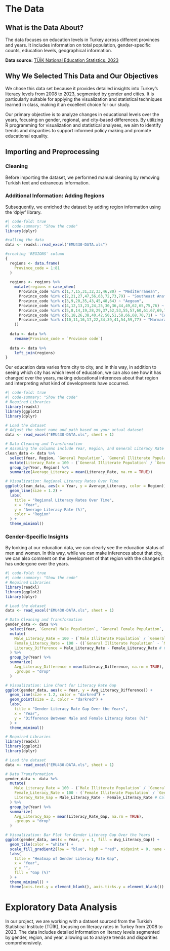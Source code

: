 # The Data

## What is the Data About?

The data focuses on education levels in Turkey across different provinces and years. It includes information on total population, gender-specific counts, education levels, geographical information.

**Data source:** [TÜİK National Education Statistics, 2023](https://data.tuik.gov.tr/Bulten/Index?p=Ulusal-Egitim-Istatistikleri-2023-53444){.download-button}

## Why We Selected This Data and Our Objectives

We chose this data set because it provides detailed insights into Turkey's literacy levels from 2008 to 2023, segmented by gender and cities. It is particularly suitable for applying the visualization and statistical techniques learned in class, making it an excellent choice for our study.

Our primary objective is to analyze changes in educational levels over the years, focusing on gender, regional, and city-based differences. By utilizing R programming for visualization and statistical analyses, we aim to identify trends and disparities to support informed policy making and promote educational equality.

## Importing and Preprocessing

### Cleaning

Before importing the dataset, we performed manual cleaning by removing Turkish text and extraneous information.

### Additional Information: Adding Regions

Subsequently, we enriched the dataset by adding region information using the 'dplyr' library.

```r
#| code-fold: true
#| code-summary: "Show the code"
library(dplyr)

#calling the data
data <- readxl::read_excel("EMU430-DATA.xls")

#creating 'REGIONS' column
{
  regions <- data.frame(
    Province_code = 1:81
  )
  
  regions <- regions %>% 
    mutate(regions = case_when(
      Province_code %in% c(1,7,15,31,32,33,46,80) ~ "Mediterranean",
      Province_code %in% c(2,21,27,47,56,63,72,73,79) ~ "Southeast Anatolia",
      Province_code %in% c(3,9,20,35,43,45,48,64) ~ "Aegean",
      Province_code %in% c(4,12,13,23,24,25,30,36,44,49,62,65,75,76) ~ "Eastern Anatolia",
      Province_code %in% c(5,8,14,19,28,29,37,52,53,55,57,60,61,67,69,74,78,81) ~ "Black Sea",
      Province_code %in% c(6,18,26,38,40,42,50,51,58,66,68,70,71) ~ "Central Anatolia",
      Province_code %in% c(10,11,16,17,22,34,39,41,54,59,77) ~ "Marmara",
    ))
  
  data <- data %>%
    rename(Province_code = `Province code`)
  
  data <- data %>%
    left_join(regions)
}
```

Our education data varies from city to city, and in this way, in addition to seeing which city has which level of education, we can also see how it has changed over the years, making educational inferences about that region and interpreting what kind of developments have occurred.

```r
#| code-fold: true
#| code-summary: "Show the code"
# Required Libraries
library(readxl)
library(ggplot2)
library(dplyr)

# Load the dataset
# Adjust the sheet name and path based on your actual dataset
data <- read_excel("EMU430-DATA.xls", sheet = 1)

# Data Cleaning and Transformation
# Assuming the columns include Year, Region, and General Literacy Rate
clean_data <- data %>%
  select(Year, Region, `General Population`, `General Illiterate Population`) %>%
  mutate(Literacy_Rate = 100 - (`General Illiterate Population` / `General Population`) * 100) %>%
  group_by(Year, Region) %>%
  summarize(Average_Literacy = mean(Literacy_Rate, na.rm = TRUE))

# Visualization: Regional Literacy Rates Over Time
ggplot(clean_data, aes(x = Year, y = Average_Literacy, color = Region)) +
  geom_line(size = 1.2) +
  labs(
    title = "Regional Literacy Rates Over Time",
    x = "Year",
    y = "Average Literacy Rate (%)",
    color = "Region"
  ) +
  theme_minimal()
```

### **Gender-Specific Insights**

By looking at our education data, we can clearly see the education status of men and women. In this way, while we can make inferences about that city, we can also comment on the development of that region with the changes it has undergone over the years.

```r
#| code-fold: true
#| code-summary: "Show the code"
# Required Libraries
library(readxl)
library(ggplot2)
library(dplyr)

# Load the dataset
data <- read_excel("EMU430-DATA.xls", sheet = 1)

# Data Cleaning and Transformation
gender_data <- data %>%
  select(Year, `General Male Population`, `General Female Population`, `Male Illiterate Population`, `General Illiterate Population`) %>%
  mutate(
    Male_Literacy_Rate = 100 - (`Male Illiterate Population` / `General Male Population`) * 100,
    Female_Literacy_Rate = 100 - ((`General Illiterate Population` - `Male Illiterate Population`) / `General Female Population`) * 100,
    Literacy_Difference = Male_Literacy_Rate - Female_Literacy_Rate # Calculate the gender literacy gap
  ) %>%
  group_by(Year) %>%
  summarize(
    Avg_Literacy_Difference = mean(Literacy_Difference, na.rm = TRUE),
    .groups = "drop"
  )

# Visualization: Line Chart for Literacy Rate Gap
ggplot(gender_data, aes(x = Year, y = Avg_Literacy_Difference)) +
  geom_line(size = 1.2, color = "darkred") +
  geom_point(size = 2, color = "darkred") +
  labs(
    title = "Gender Literacy Rate Gap Over the Years",
    x = "Year",
    y = "Difference Between Male and Female Literacy Rates (%)"
  ) +
  theme_minimal()

```

```r
# Required Libraries
library(readxl)
library(ggplot2)
library(dplyr)

# Load the dataset
data <- read_excel("EMU430-DATA.xls", sheet = 1)

# Data Transformation
gender_data <- data %>%
  mutate(
    Male_Literacy_Rate = 100 - (`Male Illiterate Population` / `General Male Population`) * 100,
    Female_Literacy_Rate = 100 - (`Female Illiterate Population` / `General Female Population`) * 100,
    Literacy_Rate_Gap = Male_Literacy_Rate - Female_Literacy_Rate # Calculate the gap
  ) %>%
  group_by(Year) %>%
  summarize(
    Avg_Literacy_Gap = mean(Literacy_Rate_Gap, na.rm = TRUE),
    .groups = "drop"
  )

# Visualization: Bar Plot for Gender Literacy Gap Over the Years
ggplot(gender_data, aes(x = Year, y = 1, fill = Avg_Literacy_Gap)) +
  geom_tile(color = "white") +
  scale_fill_gradient2(low = "blue", high = "red", midpoint = 0, name = "Gap (%)") +
  labs(
    title = "Heatmap of Gender Literacy Rate Gap",
    x = "Year",
    y = "",
    fill = "Gap (%)"
  ) +
  theme_minimal() +
  theme(axis.text.y = element_blank(), axis.ticks.y = element_blank())
```

# **Exploratory Data Analysis**

In our project, we are working with a dataset sourced from the Turkish Statistical Institute (TÜİK), focusing on literacy rates in Turkey from 2008 to 2023. The data includes detailed information on literacy levels segmented by gender, region, and year, allowing us to analyze trends and disparities comprehensively.

